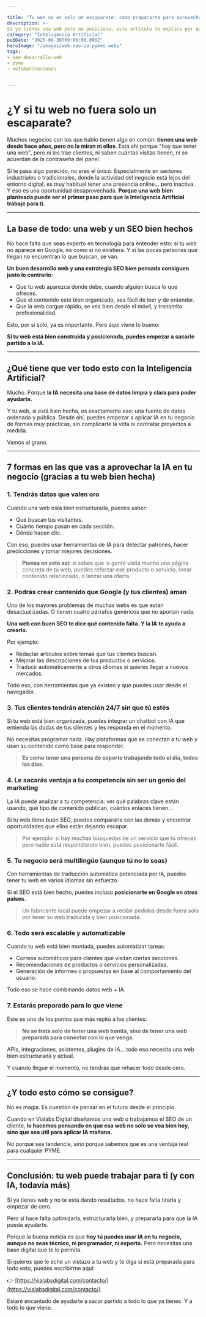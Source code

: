 ---

title: "Tu web no es solo un escaparate: cómo prepararte para aprovechar la IA"
description: >-
Si ya tienes una web pero no posiciona, este artículo te explica por qué una base web bien hecha es el primer paso para aplicar Inteligencia Artificial en tu negocio. Práctico, directo y pensado para pymes que quieren avanzar.
category: "Inteligencia Artificial"
pubDate: "2025-08-30T09:00:00.000Z"
heroImage: "/images/web-seo-ia-pymes.webp"
tags:
- seo-desarrollo-web
- pyme
- automatizaciones


---

# ¿Y si tu web no fuera solo un escaparate?

Muchos negocios con los que hablo tienen algo en común: **tienen una web desde hace años, pero no la miran ni ellos**. Está ahí porque "hay que tener una web", pero ni les trae clientes, ni saben cuántas visitas tienen, ni se acuerdan de la contraseña del panel.

Si te pasa algo parecido, no eres el único. Especialmente en sectores industriales o tradicionales, donde la actividad del negocio está lejos del entorno digital, es muy habitual tener una presencia online... pero inactiva. Y eso es una oportunidad desaprovechada. **Porque una web bien planteada puede ser el primer paso para que la Inteligencia Artificial trabaje para ti.**

---

## La base de todo: una web y un SEO bien hechos

No hace falta que seas experto en tecnología para entender esto: si tu web no aparece en Google, es como si no existiera. Y si las pocas personas que llegan no encuentran lo que buscan, se van.

**Un buen desarrollo web y una estrategia SEO bien pensada consiguen justo lo contrario:**

* Que tu web aparezca donde debe, cuando alguien busca lo que ofreces.
* Que el contenido esté bien organizado, sea fácil de leer y de entender.
* Que la web cargue rápido, se vea bien desde el móvil, y transmita profesionalidad.

Esto, por sí solo, ya es importante. Pero aquí viene lo bueno:

**Si tu web está bien construida y posicionada, puedes empezar a sacarle partido a la IA.**

---

## ¿Qué tiene que ver todo esto con la Inteligencia Artificial?

Mucho. Porque **la IA necesita una base de datos limpia y clara para poder ayudarte.**

Y tu web, si está bien hecha, es exactamente eso: una fuente de datos ordenada y pública. Desde ahí, puedes empezar a aplicar IA en tu negocio de formas muy prácticas, sin complicarte la vida ni contratar proyectos a medida.

Vamos al grano.

---

## 7 formas en las que vas a aprovechar la IA en tu negocio (gracias a tu web bien hecha)

### 1. Tendrás datos que valen oro

Cuando una web está bien estructurada, puedes saber:

* Qué buscan tus visitantes.
* Cuánto tiempo pasan en cada sección.
* Dónde hacen clic.

Con eso, puedes usar herramientas de IA para detectar patrones, hacer predicciones y tomar mejores decisiones.

> **Piensa en esto así:** si sabes que la gente visita mucho una página concreta de tu web, puedes reforzar ese producto o servicio, crear contenido relacionado, o lanzar una oferta.

### 2. Podrás crear contenido que Google (y tus clientes) aman

Uno de los mayores problemas de muchas webs es que están desactualizadas. O tienen cuatro párrafos genéricos que no aportan nada.

**Una web con buen SEO te dice qué contenido falta. Y la IA te ayuda a crearlo.**

Por ejemplo:

* Redactar artículos sobre temas que tus clientes buscan.
* Mejorar las descripciones de tus productos o servicios.
* Traducir automáticamente a otros idiomas si quieres llegar a nuevos mercados.

Todo eso, con herramientas que ya existen y que puedes usar desde el navegador.

### 3. Tus clientes tendrán atención 24/7 sin que tú estés

Si tu web está bien organizada, puedes integrar un chatbot con IA que entienda las dudas de tus clientes y les responda en el momento.

No necesitas programar nada. Hay plataformas que se conectan a tu web y usan su contenido como base para responder.

> **Es como tener una persona de soporte trabajando todo el día, todos los días.**

### 4. Le sacarás ventaja a tu competencia sin ser un genio del marketing

La IA puede analizar a tu competencia: ver qué palabras clave están usando, qué tipo de contenido publican, cuántos enlaces tienen...

Si tu web tiene buen SEO, puedes compararla con las demás y encontrar oportunidades que ellos están dejando escapar.

> Por ejemplo: si hay muchas búsquedas de un servicio que tú ofreces pero nadie está respondiendo bien, puedes posicionarte fácil.

### 5. Tu negocio será multilingüe (aunque tú no lo seas)

Con herramientas de traducción automática potenciada por IA, puedes tener tu web en varios idiomas sin esfuerzo.

Si el SEO está bien hecho, puedes incluso **posicionarte en Google en otros países**.

> Un fabricante local puede empezar a recibir pedidos desde fuera solo por tener su web traducida y bien posicionada.

### 6. Todo será escalable y automatizable

Cuando tu web está bien montada, puedes automatizar tareas:

* Correos automáticos para clientes que visitan ciertas secciones.
* Recomendaciones de productos o servicios personalizadas.
* Generación de informes o propuestas en base al comportamiento del usuario.

Todo eso se hace combinando datos web + IA.

### 7. Estarás preparado para lo que viene

Este es uno de los puntos que más repito a los clientes:

> **No se trata solo de tener una web bonita, sino de tener una web preparada para conectar con lo que venga.**

APIs, integraciones, asistentes, plugins de IA... todo eso necesita una web bien estructurada y actual.

Y cuando llegue el momento, no tendrás que rehacer todo desde cero.

---

## ¿Y todo esto cómo se consigue?

No es magia. Es cuestión de pensar en el futuro desde el principio.

Cuando en Vialabs Digital diseñamos una web o trabajamos el SEO de un cliente, **lo hacemos pensando en que esa web no solo se vea bien hoy, sino que sea útil para aplicar IA mañana.**

No porque sea tendencia, sino porque sabemos que es una ventaja real para cualquier PYME.

---

## Conclusión: tu web puede trabajar para ti (y con IA, todavía más)

Si ya tienes web y no te está dando resultados, no hace falta tirarla y empezar de cero.

Pero sí hace falta optimizarla, estructurarla bien, y prepararla para que la IA pueda ayudarte.

Porque la buena noticia es que **hoy tú puedes usar IA en tu negocio, aunque no seas técnico, ni programador, ni experto.** Pero necesitas una base digital que te lo permita.

Si quieres que le eche un vistazo a tu web y te diga si está preparada para todo esto, puedes escribirme aquí:

👉 [https://vialabsdigital.com/contacto/](https://vialabsdigital.com/contacto/)

Estaré encantado de ayudarte a sacar partido a todo lo que ya tienes. Y a todo lo que viene.
